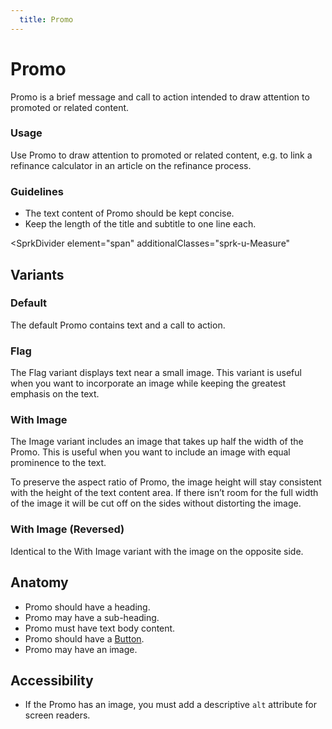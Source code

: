 ```yaml
---
  title: Promo
---
```


# Promo

Promo is a brief message and call to action
intended to draw attention to promoted or
related content.

<ComponentPreview
  componentName="promo--default-story"
  hasReact
  hasAngular
  hasHTML
  titleAttr="Promo Example"
/>

### Usage

Use Promo to draw attention to promoted or
related content, e.g. to link a refinance
calculator in an article on the refinance process.

### Guidelines

- The text content of Promo should be kept concise.
- Keep the length of the title and subtitle to one line each.

<SprkDivider
 element="span"
 additionalClasses="sprk-u-Measure"
></SprkDivider>

## Variants

### Default

The default Promo contains text and a call to action.

<ComponentPreview
  componentName="promo--default-story"
  hasReact
  hasAngular
  hasHTML
  titleAttr="Default Promo Example"
/>

### Flag

The Flag variant displays text near a small image.
This variant is useful when you want to incorporate
an image while keeping the greatest emphasis on the text.

<ComponentPreview
  componentName="promo--flag"
  maxWidth="100%"
  hasReact
  hasAngular
  hasHTML
  titleAttr="Flag Promo Example"
/>

### With Image

The Image variant includes an image that takes up
half the width of the Promo. This is useful when
you want to include an image with equal prominence to the text.

To preserve the aspect ratio of Promo, the image height
will stay consistent with the height of the text content area.
If there isn’t room for the full width of the image it will be
cut off on the sides without distorting the image.

<ComponentPreview
  componentName="promo--with-image"
  maxWidth="100%"
  hasReact
  hasAngular
  hasHTML
  titleAttr="Promo with Image Example"
/>

### With Image (Reversed)

Identical to the With Image variant with the image
on the opposite side.

<ComponentPreview
  componentName="promo--with-reversed-image"
  maxWidth="100%"
  hasReact
  hasAngular
  hasHTML
  titleAttr="Promo with Image (Reversed) Example"
/>

## Anatomy

- Promo should have a heading.
- Promo may have a sub-heading.
- Promo must have text body content.
- Promo should have a [Button](/using-spark/components/button).
- Promo may have an image.

## Accessibility

- If the Promo has an image, you must add
a descriptive `alt` attribute for screen readers.